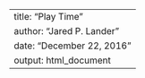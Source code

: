 ---
title: "Play Time"
author: "Jared P. Lander"
date: "December 22, 2016"
output: html_document
---